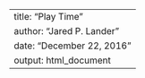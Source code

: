 ---
title: "Play Time"
author: "Jared P. Lander"
date: "December 22, 2016"
output: html_document
---